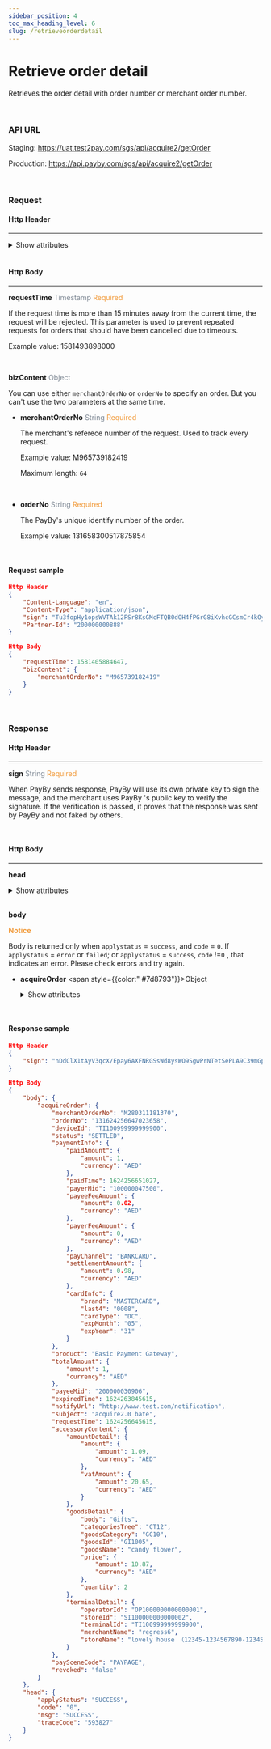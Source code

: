 ```yaml
---
sidebar_position: 4
toc_max_heading_level: 6
slug: /retrieveorderdetail
---
```




# Retrieve order detail

Retrieves the order detail with order number or merchant order number.

<br/>

### API URL

Staging: https://uat.test2pay.com/sgs/api/acquire2/getOrder

Production: https://api.payby.com/sgs/api/acquire2/getOrder

<br/>

### Request

#### Http Header

---

<details>
  <summary>Show attributes</summary>

  <RequestHeader/>
</details>

<br/>

#### Http Body

---

**requestTime**   <font color = ' #7d8793'>Timestamp</font>   <font color = '#f19938'>Required</font>

If the request time is more than 15 minutes away from the current time, the request will be rejected. This parameter is used to prevent repeated requests for orders that should have been cancelled due to timeouts.

Example value: 1581493898000

<br/>

**bizContent**   <font color = ' #7d8793'>Object</font>  

You can use either `merchantOrderNo`  or `orderNo` to specify an order. But you can't use the two parameters at the same time.

- **merchantOrderNo**   <font color = ' #7d8793'>String</font>    <font color = '#f19938'>Required</font>

  The merchant's referece number of the request. Used to track every request.

  Example value: M965739182419

  Maximum length: `64`
  
  <br/>

- **orderNo**   <font color = ' #7d8793'>String</font>    <font color = '#f19938'>Required</font>

  The PayBy's unique identify number of the order. 

  Example value: 131658300517875854

  <br/>

#### Request sample

```json
Http Header
{
    "Content-Language": "en",
    "Content-Type": "application/json",
    "sign": "Tu3fopHy1opsWVTAk12FSr8KsGMcFTQB0dOH4fPGrG8iKvhcGCsmCr4kOy3CBmv7zXpBNfMxoRW33YPz0Zm6503CDnqxlOZGaOCFSmwnsE01vDzZL489wPj5HEKJ7kk70/muDMiUwJubZoXVtmOGhpvvczJDYIhP/5kpwSkucdkjZwrlp7IGqoFHrgKgZXXieOsUlGJHb9xg+HchtCqCYaOvX+gIK/o88SdgogvGm8NW/N4dzBhnfbwPcC7ue3MO8mwCDkJ/5KavK8TEotSeTvFEyhAvzrd41ccg47SWXZ4UnhvwT06iIYZ67G4Xg24Bc97cQe1XFM9CPd+/8w7uDA==",
    "Partner-Id": "200000000888"
}

Http Body
{
    "requestTime": 1581405884647,
    "bizContent": {
        "merchantOrderNo": "M965739182419"
    }
}
```

<br/>

### Response

#### Http Header

---

**sign**   <font color = ' #7d8793'>String</font>   <font color = '#f19938'>Required</font>

When PayBy sends response, PayBy will use its own private key to sign the message, and the merchant uses PayBy 's public key to verify the signature. If the verification is passed, it proves that the response was sent by PayBy and not faked by others.

<br/>

#### Http Body

---

**head** 

  <details>
    <summary>Show attributes</summary>
    <ResponseHead />
  </details>
<br/>

**body** 

**<font color = '#f19938'>Notice </font>**

Body is returned only when `applystatus` = `success`, and `code` = `0`.
If `applystatus` = `error` or `failed`;  or `applystatus` = `success`, `code` !=`0` , that indicates an error. Please check errors and try again.

- **acquireOrder** <span style={{color:" #7d8793"}}>Object</span>

  <details>
  <summary>Show attributes</summary>
    <AcquireOrder />
  </details>

<br/>

#### Response sample

```json
Http Header
{
    "sign": "nDdClX1tAyV3qcX/Epay6AXFNRGSsWd8ysWO9SgwPrNTetSePLA9C39mGp6qRbjJeqXLEnYLwSkBu5eKdtyVX3tflGLiV2kvRjVfYpTCjXdVL2Pcnv2w+ghjHe2jL988iklk7q5AjAgdtXNphpHcTes9pk6W3bVCbvijH6at0fExUtZ91L1LrnPGELT1IJm/lFW3w4KLh0Gxs7FzDPI9RDfUemObNlRzV8kCtkWahwPgs/hBnS69GyYDKN7ihQX2UiLuP239wl6IA+VG/ZZKHPhLs8bbuOS+LKWORIp6jRt+JsAx7c/Ot1RNyOnHKxPRKJ8bVTohEp39yUz/HwG8oA=="
}

Http Body
{
    "body": {
        "acquireOrder": {
            "merchantOrderNo": "M280311181370",
            "orderNo": "131624256647023658",
            "deviceId": "TI100999999999900",
            "status": "SETTLED",
            "paymentInfo": {
                "paidAmount": {
                    "amount": 1,
                    "currency": "AED"
                },
                "paidTime": 1624256651027,
                "payerMid": "100000047500",
                "payeeFeeAmount": {
                    "amount": 0.02,
                    "currency": "AED"
                },
                "payerFeeAmount": {
                    "amount": 0,
                    "currency": "AED"
                },
                "payChannel": "BANKCARD",
                "settlementAmount": {
                    "amount": 0.98,
                    "currency": "AED"
                },
                "cardInfo": {
                    "brand": "MASTERCARD",
                    "last4": "0008",
                    "cardType": "DC",
                    "expMonth": "05",
                    "expYear": "31"
                }
            },
            "product": "Basic Payment Gateway",
            "totalAmount": {
                "amount": 1,
                "currency": "AED"
            },
            "payeeMid": "200000030906",
            "expiredTime": 1624263845615,
            "notifyUrl": "http://www.test.com/notification",
            "subject": "acquire2.0 bate",
            "requestTime": 1624256645615,
            "accessoryContent": {
                "amountDetail": {
                    "amount": {
                        "amount": 1.09,
                        "currency": "AED"
                    },
                    "vatAmount": {
                        "amount": 20.65,
                        "currency": "AED"
                    }
                },
                "goodsDetail": {
                    "body": "Gifts",
                    "categoriesTree": "CT12",
                    "goodsCategory": "GC10",
                    "goodsId": "GI1005",
                    "goodsName": "candy flower",
                    "price": {
                        "amount": 10.87,
                        "currency": "AED"
                    },
                    "quantity": 2
                },
                "terminalDetail": {
                    "operatorId": "OP1000000000000001",
                    "storeId": "SI100000000000002",
                    "terminalId": "TI100999999999900",
                    "merchantName": "regress6",
                    "storeName": "lovely house يا في الصين（1234567890-1234567890-12345）"
                }
            },
            "paySceneCode": "PAYPAGE",
            "revoked": "false"
        }
    },
    "head": {
        "applyStatus": "SUCCESS",
        "code": "0",
        "msg": "SUCCESS",
        "traceCode": "593827"
    }
}
```

